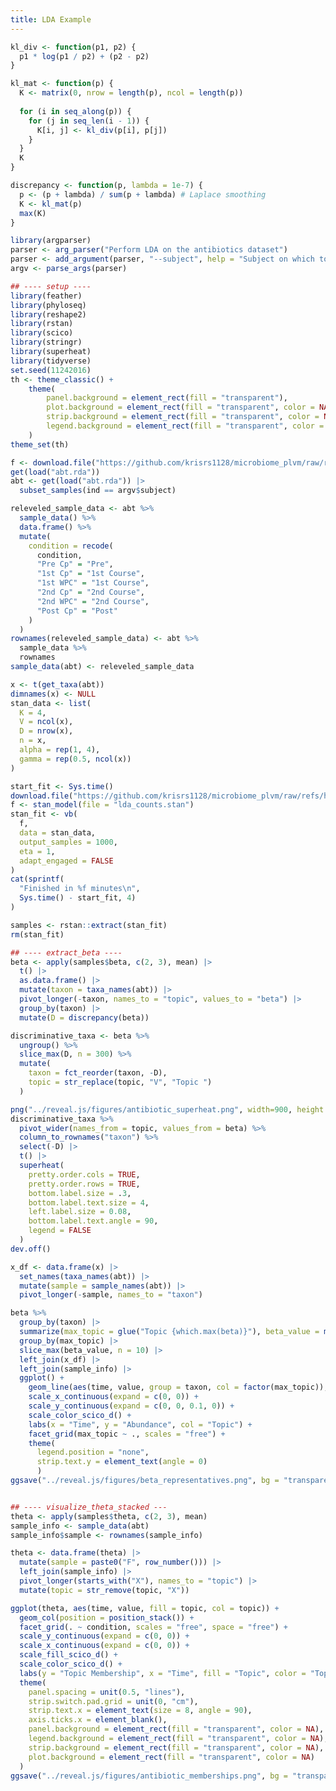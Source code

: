 ```yaml
---
title: LDA Example
---
```


```r
kl_div <- function(p1, p2) {
  p1 * log(p1 / p2) + (p2 - p2)
}

kl_mat <- function(p) {
  K <- matrix(0, nrow = length(p), ncol = length(p))
  
  for (i in seq_along(p)) {
    for (j in seq_len(i - 1)) {
      K[i, j] <- kl_div(p[i], p[j])
    }
  }
  K
}

discrepancy <- function(p, lambda = 1e-7) {
  p <- (p + lambda) / sum(p + lambda) # Laplace smoothing
  K <- kl_mat(p)
  max(K)
}
```


```r
library(argparser)
parser <- arg_parser("Perform LDA on the antibiotics dataset")
parser <- add_argument(parser, "--subject", help = "Subject on which to perform analysis", default = "F")
argv <- parse_args(parser)

## ---- setup ----
library(feather)
library(phyloseq)
library(reshape2)
library(rstan)
library(scico)
library(stringr)
library(superheat)
library(tidyverse)
set.seed(11242016)
th <- theme_classic() +
    theme(
        panel.background = element_rect(fill = "transparent"), 
        plot.background = element_rect(fill = "transparent", color = NA),
        strip.background = element_rect(fill = "transparent", color = NA),
        legend.background = element_rect(fill = "transparent", color = NA)
    )
theme_set(th)
```

```r
f <- download.file("https://github.com/krisrs1128/microbiome_plvm/raw/refs/heads/master/data/antibiotics-study/abt.rda", "abt.rda")
get(load("abt.rda"))
abt <- get(load("abt.rda")) |>
  subset_samples(ind == argv$subject)

releveled_sample_data <- abt %>%
  sample_data() %>%
  data.frame() %>%
  mutate(
    condition = recode(
      condition,
      "Pre Cp" = "Pre",
      "1st Cp" = "1st Course",
      "1st WPC" = "1st Course",
      "2nd Cp" = "2nd Course",
      "2nd WPC" = "2nd Course",
      "Post Cp" = "Post"
    )
  )
rownames(releveled_sample_data) <- abt %>%
  sample_data %>%
  rownames
sample_data(abt) <- releveled_sample_data
```

```r
x <- t(get_taxa(abt))
dimnames(x) <- NULL
stan_data <- list(
  K = 4,
  V = ncol(x),
  D = nrow(x),
  n = x,
  alpha = rep(1, 4),
  gamma = rep(0.5, ncol(x))
)

start_fit <- Sys.time()
download.file("https://github.com/krisrs1128/microbiome_plvm/raw/refs/heads/master/src/stan/lda_counts.stan", "lda_counts.stan")
f <- stan_model(file = "lda_counts.stan")
stan_fit <- vb(
  f,
  data = stan_data,
  output_samples = 1000,
  eta = 1,
  adapt_engaged = FALSE
)
cat(sprintf(
  "Finished in %f minutes\n",
  Sys.time() - start_fit, 4)
)

samples <- rstan::extract(stan_fit)
rm(stan_fit)
```

```r
## ---- extract_beta ----
beta <- apply(samples$beta, c(2, 3), mean) |> 
  t() |>
  as.data.frame() |>
  mutate(taxon = taxa_names(abt)) |>
  pivot_longer(-taxon, names_to = "topic", values_to = "beta") |>
  group_by(taxon) |>
  mutate(D = discrepancy(beta))

discriminative_taxa <- beta %>%
  ungroup() %>%
  slice_max(D, n = 300) %>%
  mutate(
    taxon = fct_reorder(taxon, -D),
    topic = str_replace(topic, "V", "Topic ")
  )

png("../reveal.js/figures/antibiotic_superheat.png", width=900, height = 400)
discriminative_taxa %>%
  pivot_wider(names_from = topic, values_from = beta) %>%
  column_to_rownames("taxon") %>%
  select(-D) |>
  t() |>
  superheat(
    pretty.order.cols = TRUE,
    pretty.order.rows = TRUE,
    bottom.label.size = .3,
    bottom.label.text.size = 4,
    left.label.size = 0.08,
    bottom.label.text.angle = 90,
    legend = FALSE
  )
dev.off()

x_df <- data.frame(x) |>
  set_names(taxa_names(abt)) |>
  mutate(sample = sample_names(abt)) |>
  pivot_longer(-sample, names_to = "taxon")

beta %>%
  group_by(taxon) |>
  summarize(max_topic = glue("Topic {which.max(beta)}"), beta_value = max(beta)) |>
  group_by(max_topic) |>
  slice_max(beta_value, n = 10) |>
  left_join(x_df) |>
  left_join(sample_info) |>
  ggplot() +
    geom_line(aes(time, value, group = taxon, col = factor(max_topic)), linewidth = 1) +
    scale_x_continuous(expand = c(0, 0)) +
    scale_y_continuous(expand = c(0, 0, 0.1, 0)) +
    scale_color_scico_d() +
    labs(x = "Time", y = "Abundance", col = "Topic") +
    facet_grid(max_topic ~ ., scales = "free") +
    theme(
      legend.position = "none",
      strip.text.y = element_text(angle = 0)
      )
ggsave("../reveal.js/figures/beta_representatives.png", bg = "transparent", width=8, height=3.5, dpi= 700)


## ---- visualize_theta_stacked ---
theta <- apply(samples$theta, c(2, 3), mean)
sample_info <- sample_data(abt)
sample_info$sample <- rownames(sample_info)

theta <- data.frame(theta) |>
  mutate(sample = paste0("F", row_number())) |>
  left_join(sample_info) |>
  pivot_longer(starts_with("X"), names_to = "topic") |>
  mutate(topic = str_remove(topic, "X"))

ggplot(theta, aes(time, value, fill = topic, col = topic)) +
  geom_col(position = position_stack()) +
  facet_grid(. ~ condition, scales = "free", space = "free") +
  scale_y_continuous(expand = c(0, 0)) +
  scale_x_continuous(expand = c(0, 0)) +
  scale_fill_scico_d() +
  scale_color_scico_d() +
  labs(y = "Topic Membership", x = "Time", fill = "Topic", color = "Topic") +
  theme(
    panel.spacing = unit(0.5, "lines"),
    strip.switch.pad.grid = unit(0, "cm"),
    strip.text.x = element_text(size = 8, angle = 90),
    axis.ticks.x = element_blank(),
    panel.background = element_rect(fill = "transparent", color = NA),
    legend.background = element_rect(fill = "transparent", color = NA),
    strip.background = element_rect(fill = "transparent", color = NA),
    plot.background = element_rect(fill = "transparent", color = NA)
  )
ggsave("../reveal.js/figures/antibiotic_memberships.png", bg = "transparent", width=8, height=3.5, dpi= 700)
```